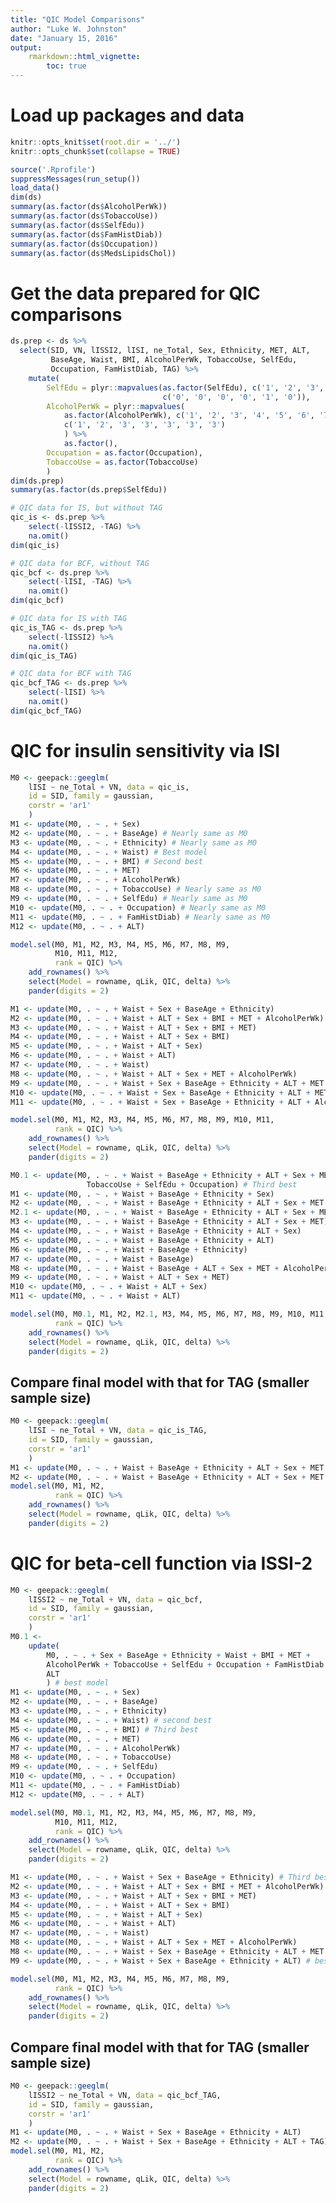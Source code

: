 ```yaml
---
title: "QIC Model Comparisons"
author: "Luke W. Johnston"
date: "January 15, 2016"
output: 
    rmarkdown::html_vignette:
        toc: true
---
```


# Load up packages and data

```r
knitr::opts_knit$set(root.dir = '../')
knitr::opts_chunk$set(collapse = TRUE)
```

```r
source('.Rprofile')
suppressMessages(run_setup())
load_data()
dim(ds)
summary(as.factor(ds$AlcoholPerWk))
summary(as.factor(ds$TobaccoUse))
summary(as.factor(ds$SelfEdu))
summary(as.factor(ds$FamHistDiab))
summary(as.factor(ds$Occupation))
summary(as.factor(ds$MedsLipidsChol))
```

# Get the data prepared for QIC comparisons

```r
ds.prep <- ds %>%
  select(SID, VN, lISSI2, lISI, ne_Total, Sex, Ethnicity, MET, ALT,
         BaseAge, Waist, BMI, AlcoholPerWk, TobaccoUse, SelfEdu,
         Occupation, FamHistDiab, TAG) %>%
    mutate(
        SelfEdu = plyr::mapvalues(as.factor(SelfEdu), c('1', '2', '3', '4', '5', '6'),
                                  c('0', '0', '0', '0', '1', '0')),
        AlcoholPerWk = plyr::mapvalues(
            as.factor(AlcoholPerWk), c('1', '2', '3', '4', '5', '6', '7'),
            c('1', '2', '3', '3', '3', '3', '3')
            ) %>%
            as.factor(),
        Occupation = as.factor(Occupation),
        TobaccoUse = as.factor(TobaccoUse)
        ) 
dim(ds.prep)
summary(as.factor(ds.prep$SelfEdu))

# QIC data for IS, but without TAG
qic_is <- ds.prep %>%
    select(-lISSI2, -TAG) %>% 
    na.omit()
dim(qic_is)

# QIC data for BCF, without TAG
qic_bcf <- ds.prep %>% 
    select(-lISI, -TAG) %>% 
    na.omit()
dim(qic_bcf)

# QIC data for IS with TAG
qic_is_TAG <- ds.prep %>%
    select(-lISSI2) %>% 
    na.omit()
dim(qic_is_TAG)

# QIC data for BCF with TAG
qic_bcf_TAG <- ds.prep %>% 
    select(-lISI) %>% 
    na.omit()
dim(qic_bcf_TAG)
```

# QIC for insulin sensitivity via ISI

```r
M0 <- geepack::geeglm(
    lISI ~ ne_Total + VN, data = qic_is,
    id = SID, family = gaussian,
    corstr = 'ar1'
    )
M1 <- update(M0, . ~ . + Sex)
M2 <- update(M0, . ~ . + BaseAge) # Nearly same as M0
M3 <- update(M0, . ~ . + Ethnicity) # Nearly same as M0
M4 <- update(M0, . ~ . + Waist) # Best model
M5 <- update(M0, . ~ . + BMI) # Second best
M6 <- update(M0, . ~ . + MET)
M7 <- update(M0, . ~ . + AlcoholPerWk)
M8 <- update(M0, . ~ . + TobaccoUse) # Nearly same as M0
M9 <- update(M0, . ~ . + SelfEdu) # Nearly same as M0
M10 <- update(M0, . ~ . + Occupation) # Nearly same as M0
M11 <- update(M0, . ~ . + FamHistDiab) # Nearly same as M0
M12 <- update(M0, . ~ . + ALT)

model.sel(M0, M1, M2, M3, M4, M5, M6, M7, M8, M9,
          M10, M11, M12,
          rank = QIC) %>% 
    add_rownames() %>%
    select(Model = rowname, qLik, QIC, delta) %>% 
    pander(digits = 2)
```

```r
M1 <- update(M0, . ~ . + Waist + Sex + BaseAge + Ethnicity)
M2 <- update(M0, . ~ . + Waist + ALT + Sex + BMI + MET + AlcoholPerWk)
M3 <- update(M0, . ~ . + Waist + ALT + Sex + BMI + MET)
M4 <- update(M0, . ~ . + Waist + ALT + Sex + BMI)
M5 <- update(M0, . ~ . + Waist + ALT + Sex)
M6 <- update(M0, . ~ . + Waist + ALT)
M7 <- update(M0, . ~ . + Waist)
M8 <- update(M0, . ~ . + Waist + ALT + Sex + MET + AlcoholPerWk)
M9 <- update(M0, . ~ . + Waist + Sex + BaseAge + Ethnicity + ALT + MET + AlcoholPerWk) # Best model
M10 <- update(M0, . ~ . + Waist + Sex + BaseAge + Ethnicity + ALT + MET)
M11 <- update(M0, . ~ . + Waist + Sex + BaseAge + Ethnicity + ALT + AlcoholPerWk) # Second best

model.sel(M0, M1, M2, M3, M4, M5, M6, M7, M8, M9, M10, M11, 
          rank = QIC) %>% 
    add_rownames() %>%
    select(Model = rowname, qLik, QIC, delta) %>% 
    pander(digits = 2)
```

```r
M0.1 <- update(M0, . ~ . + Waist + BaseAge + Ethnicity + ALT + Sex + MET + AlcoholPerWk +
                 TobaccoUse + SelfEdu + Occupation) # Third best
M1 <- update(M0, . ~ . + Waist + BaseAge + Ethnicity + Sex)
M2 <- update(M0, . ~ . + Waist + BaseAge + Ethnicity + ALT + Sex + MET + AlcoholPerWk) # Best model
M2.1 <- update(M0, . ~ . + Waist + BaseAge + Ethnicity + ALT + Sex + MET + AlcoholPerWk + FamHistDiab) # Second best
M3 <- update(M0, . ~ . + Waist + BaseAge + Ethnicity + ALT + Sex + MET) # Fourth best
M4 <- update(M0, . ~ . + Waist + BaseAge + Ethnicity + ALT + Sex)
M5 <- update(M0, . ~ . + Waist + BaseAge + Ethnicity + ALT)
M6 <- update(M0, . ~ . + Waist + BaseAge + Ethnicity)
M7 <- update(M0, . ~ . + Waist + BaseAge)
M8 <- update(M0, . ~ . + Waist + BaseAge + ALT + Sex + MET + AlcoholPerWk)
M9 <- update(M0, . ~ . + Waist + ALT + Sex + MET)
M10 <- update(M0, . ~ . + Waist + ALT + Sex)
M11 <- update(M0, . ~ . + Waist + ALT)

model.sel(M0, M0.1, M1, M2, M2.1, M3, M4, M5, M6, M7, M8, M9, M10, M11,
          rank = QIC) %>% 
    add_rownames() %>%
    select(Model = rowname, qLik, QIC, delta) %>% 
    pander(digits = 2)
```

## Compare final model with that for TAG (smaller sample size)

```r
M0 <- geepack::geeglm(
    lISI ~ ne_Total + VN, data = qic_is_TAG,
    id = SID, family = gaussian,
    corstr = 'ar1'
    )
M1 <- update(M0, . ~ . + Waist + BaseAge + Ethnicity + ALT + Sex + MET + AlcoholPerWk) 
M2 <- update(M0, . ~ . + Waist + BaseAge + Ethnicity + ALT + Sex + MET + AlcoholPerWk + TAG) # Best model, by a wide margin
model.sel(M0, M1, M2,
          rank = QIC) %>% 
    add_rownames() %>%
    select(Model = rowname, qLik, QIC, delta) %>% 
    pander(digits = 2)
```

# QIC for beta-cell function via ISSI-2

```r
M0 <- geepack::geeglm(
    lISSI2 ~ ne_Total + VN, data = qic_bcf,
    id = SID, family = gaussian,
    corstr = 'ar1'
    )
M0.1 <-
    update(
        M0, . ~ . + Sex + BaseAge + Ethnicity + Waist + BMI + MET +
        AlcoholPerWk + TobaccoUse + SelfEdu + Occupation + FamHistDiab +
        ALT
        ) # best model
M1 <- update(M0, . ~ . + Sex)
M2 <- update(M0, . ~ . + BaseAge) 
M3 <- update(M0, . ~ . + Ethnicity) 
M4 <- update(M0, . ~ . + Waist) # second best
M5 <- update(M0, . ~ . + BMI) # Third best
M6 <- update(M0, . ~ . + MET)
M7 <- update(M0, . ~ . + AlcoholPerWk)
M8 <- update(M0, . ~ . + TobaccoUse) 
M9 <- update(M0, . ~ . + SelfEdu) 
M10 <- update(M0, . ~ . + Occupation) 
M11 <- update(M0, . ~ . + FamHistDiab) 
M12 <- update(M0, . ~ . + ALT)

model.sel(M0, M0.1, M1, M2, M3, M4, M5, M6, M7, M8, M9,
          M10, M11, M12,
          rank = QIC) %>% 
    add_rownames() %>%
    select(Model = rowname, qLik, QIC, delta) %>% 
    pander(digits = 2)
```

```r
M1 <- update(M0, . ~ . + Waist + Sex + BaseAge + Ethnicity) # Third best
M2 <- update(M0, . ~ . + Waist + ALT + Sex + BMI + MET + AlcoholPerWk)
M3 <- update(M0, . ~ . + Waist + ALT + Sex + BMI + MET)
M4 <- update(M0, . ~ . + Waist + ALT + Sex + BMI)
M5 <- update(M0, . ~ . + Waist + ALT + Sex)
M6 <- update(M0, . ~ . + Waist + ALT)
M7 <- update(M0, . ~ . + Waist)
M8 <- update(M0, . ~ . + Waist + ALT + Sex + MET + AlcoholPerWk)
M8 <- update(M0, . ~ . + Waist + Sex + BaseAge + Ethnicity + ALT + MET + AlcoholPerWk) # second best
M9 <- update(M0, . ~ . + Waist + Sex + BaseAge + Ethnicity + ALT) # best model

model.sel(M0, M1, M2, M3, M4, M5, M6, M7, M8, M9,
          rank = QIC) %>% 
    add_rownames() %>%
    select(Model = rowname, qLik, QIC, delta) %>% 
    pander(digits = 2)
```

## Compare final model with that for TAG (smaller sample size)

```r
M0 <- geepack::geeglm(
    lISSI2 ~ ne_Total + VN, data = qic_bcf_TAG,
    id = SID, family = gaussian,
    corstr = 'ar1'
    )
M1 <- update(M0, . ~ . + Waist + Sex + BaseAge + Ethnicity + ALT) 
M2 <- update(M0, . ~ . + Waist + Sex + BaseAge + Ethnicity + ALT + TAG) # best model, by a big margin
model.sel(M0, M1, M2,
          rank = QIC) %>% 
    add_rownames() %>%
    select(Model = rowname, qLik, QIC, delta) %>% 
    pander(digits = 2)
```
